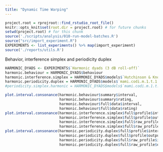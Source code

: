 ```yaml
---
title: "Dynamic Time Warping"
---
```


```r
project.root = rprojroot::find_rstudio_root_file()
knitr::opts_knit$set(root.dir = project.root) # for future chunks
setwd(project.root) # for this chunk
source('./scripts/analysis/010-run-model-batches.R')
source("src/import_experiment.R")
EXPERIMENTS <- list_experiments() %>% map(import_experiment)
source('./reports/utils.R')
```

Behavior, interference simplex and periodicity duplex

```r
HARMONIC_DYADS <- EXPERIMENTS$`Harmonic dyads (3 dB roll-off)`
harmonic.behaviour = HARMONIC_DYADS$behaviour
harmonic.interference.simplex = HARMONIC_DYADS$models$`Hutchinson & Knopoff (1978)`
harmonic.periodicity.duplex = HARMONIC_DYADS$models$`mami.codi.m.1.t.1.h.2.l.-1.r.73.5759`
#periodicity.simplex.harmonic = HARMONIC_DYADS$models$`mami.codi.m.1.t.1.h.0.l.0.r.73.5759`

plot.interval.consonance(harmonic.behaviour$summary$interval,
                         harmonic.behaviour$summary$rating,
                         harmonic.behaviour$full$data$interval,
                         harmonic.behaviour$full$data$rating)
plot.interval.consonance(harmonic.interference.simplex$full$profile$interval,
                         harmonic.interference.simplex$full$profile$output,
                         harmonic.interference.simplex$full$raw_profile$interval,
                         harmonic.interference.simplex$full$raw_profile$output)
plot.interval.consonance(harmonic.periodicity.duplex$full$profile$interval,
                         harmonic.periodicity.duplex$full$profile$output,
                         harmonic.periodicity.duplex$full$raw_profile$interval,
                         harmonic.periodicity.duplex$full$raw_profile$output)
```

